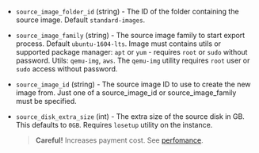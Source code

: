 <!-- Code generated from the comments of the Config struct in post-processor/yandex-export/post-processor.go; DO NOT EDIT MANUALLY -->

- `source_image_folder_id` (string) - The ID of the folder containing the source image. Default `standard-images`.

- `source_image_family` (string) - The source image family to start export process. Default `ubuntu-1604-lts`.
  Image must contains utils or supported package manager: `apt` or `yum` -
  requires `root` or `sudo` without password.
  Utils: `qemu-img`, `aws`. The `qemu-img` utility requires `root` user or
  `sudo` access without password.

- `source_image_id` (string) - The source image ID to use to create the new image from. Just one of a source_image_id or
  source_image_family must be specified.

- `source_disk_extra_size` (int) - The extra size of the source disk in GB. This defaults to `0GB`.
  Requires `losetup` utility on the instance.
  > **Careful!** Increases payment cost.
  > See [perfomance](https://cloud.yandex.com/docs/compute/concepts/disk#performance).
